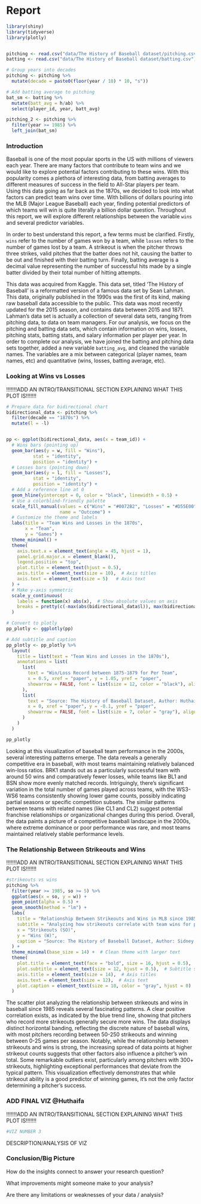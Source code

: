 # Report {.unnumbered}

```r
library(shiny)
library(tidyverse)
library(plotly)


pitching <- read.csv("data/The History of Baseball dataset/pitching.csv")
batting <- read.csv("data/The History of Baseball dataset/batting.csv")

# Group years into decades
pitching <- pitching %>%
  mutate(decade = paste0(floor(year / 10) * 10, "s"))

# Add batting average to pitching
bat_sm <- batting %>% 
  mutate(batt_avg = h/ab) %>% 
  select(player_id, year, batt_avg)

pitching_2 <- pitching %>% 
  filter(year >= 1985) %>% 
  left_join(bat_sm)
```

### Introduction

Baseball is one of the most popular sports in the US with millions of viewers each year. There are many factors that contribute to team wins and we would like to explore potential factors contributing to these wins. With this popularity comes a plethora of interesting data, from batting averages to different measures of success in the field to All-Star players per team. Using this data going as far back as the 1870s, we decided to look into what factors can predict team wins over time. With billions of dollars pouring into the MLB (Major League Baseball) each year, finding potential predictors of which teams will win is quite literally a billion dollar question. Throughout this report, we will explore different relationships between the variable `wins` and several predictor variables.

In order to best understand this report, a few terms must be clarified. Firstly, `wins` refer to the number of games won by a team, while `losses` refers to the number of games lost by a team. A strikeout is when the pitcher throws three strikes, valid pitches that the batter does not hit, causing the batter to be out and finished with their batting turn. Finally, batting average is a decimal value representing the number of successful hits made by a single batter divided by their total number of hitting attempts.

This data was acquired from Kaggle. This data set, titled 'The History of Baseball' is a reformatted version of a famous data set by Sean Lahman. This data, originally published in the 1990s was the first of its kind, making raw baseball data accessible to the public. This data was most recently updated for the 2015 season, and contains data between 2015 and 1871. Lahman's data set is actually a collection of several data sets, ranging from pitching data, to data on team managers. For our analysis, we focus on the pitching and batting data sets, which contain information on wins, losses, pitching stats, batting stats, and salary information per player per year. In order to complete our analysis, we have joined the batting and pitching data sets together, added a new variable `batting_avg`, and cleaned the variable names. The variables are a mix between categorical (player names, team names, etc) and quantitative (wins, losses, batting average, etc).

### Looking at Wins vs Losses

!!!!!!!ADD AN INTRO/TRANSITIONAL SECTION EXPLAINING WHAT THIS PLOT IS!!!!!!!

```r
# Prepare data for bidirectional chart
bidirectional_data <- pitching %>%
  filter(decade == "1870s") %>%
  mutate(l = -l)


pp <- ggplot(bidirectional_data, aes(x = team_id)) +
  # Wins bars (pointing up)
  geom_bar(aes(y = w, fill = "Wins"), 
          stat = "identity", 
          position = "identity") +
  # Losses bars (pointing down)
  geom_bar(aes(y = l, fill = "Losses"), 
          stat = "identity", 
          position = "identity") +
  # Add a reference line at 0
  geom_hline(yintercept = 0, color = "black", linewidth = 0.5) +
  # Use a colorblind-friendly palette
  scale_fill_manual(values = c("Wins" = "#0072B2", "Losses" = "#D55E00"),
                    name = "Outcome") +
  # Customize the theme and labels
  labs(title = "Team Wins and Losses in the 1870s",
       x = "Team",
       y = "Games") +
  theme_minimal() +
  theme(
    axis.text.x = element_text(angle = 45, hjust = 1),
    panel.grid.major.x = element_blank(),
    legend.position = "top",
    plot.title = element_text(hjust = 0.5),
    axis.title = element_text(size = 10),  # Axis titles
    axis.text = element_text(size = 5)   # Axis text
  ) +
  # Make y-axis symmetric
  scale_y_continuous(
    labels = function(x) abs(x),  # Show absolute values on axis
    breaks = pretty(c(-max(abs(bidirectional_data$l)), max(bidirectional_data$w)))
  )

# Convert to plotly
pp_plotly <- ggplotly(pp)

# Add subtitle and caption
pp_plotly <- pp_plotly %>%
  layout(
    title = list(text = "Team Wins and Losses in the 1870s"),
    annotations = list(
      list(
        text = "Win/Loss Record between 1875-1879 for Per Team",
        x = 0.5, xref = "paper", y = 1.05, yref = "paper",
        showarrow = FALSE, font = list(size = 12, color = "black"), align = "center"
      ),
      list(
        text = "Source: The History of Baseball Dataset, Author: Huthaifa Mohammad",
        x = 0, xref = "paper", y = -0.1, yref = "paper",
        showarrow = FALSE, font = list(size = 7, color = "gray"), align = "right"
      )
    )
  )

pp_plotly
```


Looking at this visualization of baseball team performance in the 2000s, several interesting patterns emerge. The data reveals a generally competitive era in baseball, with most teams maintaining relatively balanced win-loss ratios. BRK1 stands out as a particularly successful team with around 50 wins and comparatively fewer losses, while teams like BL1 and BSN show more evenly matched records. Intriguingly, there's significant variation in the total number of games played across teams, with the WS3-WS6 teams consistently showing lower game counts, possibly indicating partial seasons or specific competition subsets. The similar patterns between teams with related names (like CL1 and CL2) suggest potential franchise relationships or organizational changes during this period. Overall, the data paints a picture of a competitive baseball landscape in the 2000s, where extreme dominance or poor performance was rare, and most teams maintained relatively stable performance levels.


### The Relationship Between Strikeouts and Wins

!!!!!!!ADD AN INTRO/TRANSITIONAL SECTION EXPLAINING WHAT THIS PLOT IS!!!!!!!

```r
#strikeouts vs wins
pitching %>% 
  filter(year >= 1985, so >= 5) %>% 
  ggplot(aes(x = so, y = w)) +
  geom_point(alpha = 0.5) +
  geom_smooth(method = "lm") +
  labs(
    title = "Relationship Between Strikeouts and Wins in MLB since 1985",
    subtitle = "Analyzing how strikeouts correlate with team wins for pitchers",
    x = "Strikeouts (SO)",
    y = "Wins (W)",
    caption = "Source: The History of Baseball Dataset, Author: Sidney Langford"
  ) +
  theme_minimal(base_size = 14) +  # Clean theme with larger text
  theme(
    plot.title = element_text(face = "bold", size = 16, hjust = 0.5),  # Title styling
    plot.subtitle = element_text(size = 12, hjust = 0.5),  # Subtitle styling
    axis.title = element_text(size = 14),  # Axis titles
    axis.text = element_text(size = 12),  # Axis text
    plot.caption = element_text(size = 10, color = "gray", hjust = 0)  # Caption
  )
```


The scatter plot analyzing the relationship between strikeouts and wins in baseball since 1985 reveals several fascinating patterns. A clear positive correlation exists, as indicated by the blue trend line, showing that pitchers who record more strikeouts generally secure more wins. The data displays distinct horizontal banding, reflecting the discrete nature of baseball wins, with most pitchers recording between 50-250 strikeouts and winning between 0-25 games per season. Notably, while the relationship between strikeouts and wins is strong, the increasing spread of data points at higher strikeout counts suggests that other factors also influence a pitcher's win total. Some remarkable outliers exist, particularly among pitchers with 300+ strikeouts, highlighting exceptional performances that deviate from the typical pattern. This visualization effectively demonstrates that while strikeout ability is a good predictor of winning games, it's not the only factor determining a pitcher's success.


### ADD FINAL VIZ @Huthaifa

!!!!!!!ADD AN INTRO/TRANSITIONAL SECTION EXPLAINING WHAT THIS PLOT IS!!!!!!!

``` r
#VIZ NUMBER 3
```

DESCRIPTION/ANALYSIS OF VIZ


### Conclusion/Big Picture

How do the insights connect to answer your research question?

What improvements might someone make to your analysis?

Are there any limitations or weaknesses of your data / analysis?
